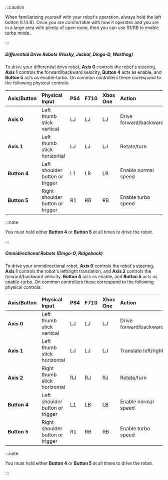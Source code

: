 :::caution

When familiarizing yourself with your robot's operation, always hold the left button (L1/LB). Once you are comfortable
with how it operates and you are in a large area with plenty of open room, then you can use R1/RB to enable
turbo mode.

:::

##### Differential Drive Robots (Husky, Jackal, Dingo-D, Warthog)

To drive your differential drive robot, **Axis 0** controls the robot's steering, **Axis 1** controls the
forward/backward velocity, **Button 4** acts as enable, and **Button 5** acts as enable-turbo. On common
controllers these correspond to the following physical controls:

| Axis/Button  | Physical Input                   | PS4 | F710 | Xbox One | Action                 |
| :----------- | :------------------------------- | :-- | :--- | :------- | :--------------------- |
| **Axis 0**   | Left thumb stick vertical        | LJ  | LJ   | LJ       | Drive forward/backward |
| **Axis 1**   | Left thumb stick horizontal      | LJ  | LJ   | LJ       | Rotate/turn            |
| **Button 4** | Left shoulder button or trigger  | L1  | LB   | LB       | Enable normal speed    |
| **Button 5** | Right shoulder button or trigger | R1  | RB   | RB       | Enable turbo speed     |

:::note

You must hold either **Button 4** or **Button 5** at all times to drive the robot.

:::

##### Omnidirectional Robots (Dingo-O, Ridgeback)

To drive your omnidirectional robot, **Axis 0** controls the robot's steering, **Axis 1** controls the robot's
left/right translation, and **Axis 2** controls the forward/backward velocity. **Button 4** acts as enable, and
**Button 5** acts as enable-turbo. On common controllers these correspond to the following physical controls:

| Axis/Button  | Physical Input                   | PS4 | F710 | Xbox One | Action                 |
| :----------- | :------------------------------- | :-- | :--- | :------- | :--------------------- |
| **Axis 0**   | Left thumb stick vertical        | LJ  | LJ   | LJ       | Drive forward/backward |
| **Axis 1**   | Left thumb stick horizontal      | LJ  | LJ   | LJ       | Translate left/right   |
| **Axis 2**   | Right thumb stick horizontal     | RJ  | RJ   | RJ       | Rotate/turn            |
| **Button 4** | Left shoulder button or trigger  | L1  | LB   | LB       | Enable normal speed    |
| **Button 5** | Right shoulder button or trigger | R1  | RB   | RB       | Enable turbo speed     |

:::note

You must hold either **Button 4** or **Button 5** at all times to drive the robot.

:::
